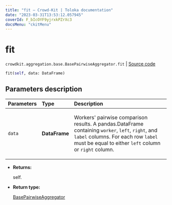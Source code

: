 ```yaml
---
title: "fit — Crowd-Kit | Toloka documentation"
date: "2023-03-31T13:53:12.057945"
coverId: F_bIcOYF9yjrxkPZrXc3
docsMenu: "ckitMenu"
---
```


# fit

`crowdkit.aggregation.base.BasePairwiseAggregator.fit` | [Source code](https://github.com/Toloka/crowd-kit/blob/v1.2.1/crowdkit/aggregation/base/__init__.py#L157)

```python
fit(self, data: DataFrame)
```

## Parameters description

| Parameters | Type | Description |
| :----------| :----| :-----------|
`data`|**DataFrame**|<p>Workers' pairwise comparison results. A pandas.DataFrame containing `worker`, `left`, `right`, and `label` columns. For each row `label` must be equal to either `left` column or `right` column.</p>

* **Returns:**

  self.

* **Return type:**

  [BasePairwiseAggregator](/docs/crowd-kit/reference/crowdkit.aggregation.base.BasePairwiseAggregator)